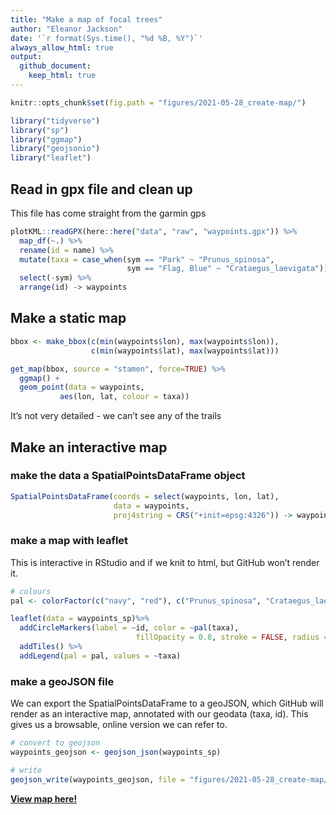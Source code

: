 ```yaml
---
title: "Make a map of focal trees"
author: "Eleanor Jackson"
date: '`r format(Sys.time(), "%d %B, %Y")`'
always_allow_html: true
output: 
  github_document:
    keep_html: true
---
```

```r
knitr::opts_chunk$set(fig.path = "figures/2021-05-28_create-map/")
```

```r
library("tidyverse")
library("sp")
library("ggmap")
library("geojsonio")
library("leaflet")
```

## Read in gpx file and clean up
This file has come straight from the garmin gps

```r
plotKML::readGPX(here::here("data", "raw", "waypoints.gpx")) %>%
  map_df(~.) %>%
  rename(id = name) %>%
  mutate(taxa = case_when(sym == "Park" ~ "Prunus_spinosa",
                          sym == "Flag, Blue" ~ "Crataegus_laevigata")) %>%
  select(-sym) %>%
  arrange(id) -> waypoints
```

## Make a static map

```r
bbox <- make_bbox(c(min(waypoints$lon), max(waypoints$lon)), 
                  c(min(waypoints$lat), max(waypoints$lat)))

get_map(bbox, source = "stamen", force=TRUE) %>%
  ggmap() +
  geom_point(data = waypoints, 
           aes(lon, lat, colour = taxa))
```

It's not very detailed - we can't see any of the trails

## Make an interactive map

### make the data a SpatialPointsDataFrame object 

```r
SpatialPointsDataFrame(coords = select(waypoints, lon, lat), 
                       data = waypoints, 
                       proj4string = CRS("+init=epsg:4326")) -> waypoints_sp
```

### make a map with leaflet
This is interactive in RStudio and if we knit to html, but GitHub won't render it.

```r
# colours
pal <- colorFactor(c("navy", "red"), c("Prunus_spinosa", "Crataegus_laevigata"))

leaflet(data = waypoints_sp)%>% 
  addCircleMarkers(label = ~id, color = ~pal(taxa), 
                            fillOpacity = 0.8, stroke = FALSE, radius = 5) %>% 
  addTiles() %>%
  addLegend(pal = pal, values = ~taxa)
```

### make a geoJSON file
We can export the SpatialPointsDataFrame to a geoJSON, which GitHub will render as an interactive map, annotated
with our geodata (taxa, id). This gives us a browsable, online version we can refer to.

```r
# convert to geojson
waypoints_geojson <- geojson_json(waypoints_sp)

# write
geojson_write(waypoints_geojson, file = "figures/2021-05-28_create-map/focal-trees-map.geojson")
```

[__View map here!__](figures/2021-05-28_create-map/focal-trees-map.geojson)
